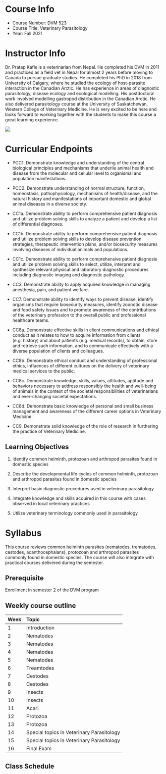 # Course Info {-}

- Course Number: DVM 523
- Course Title: Veterinary Parasitology
- Year: Fall 2021

# Instructor Info {-}

Dr. Pratap Kafle is a veterinarian from Nepal. He completed his DVM in 2011 and practiced as a field vet in Nepal for almost 2 years before moving to Canada to pursue graduate studies. He completed his PhD in 2018 from University of Calgary, where he studied the ecology of host-parasite interaction in the Canadian Arctic. He has experience in areas of diagnostic parasitology, disease ecology and ecological modelling. His postdoctoral work involved modelling gastropod distribution in the Canadian Arctic. He also delivered parasitology course at the University of Saskatchewan, Western College of Veterinary Medicine. He is very excited to be here and looks forward to working together with the students to make this course a great learning experience.

![](images/potrait.jpg)


# Curricular Endpoints {-}

- PCC1. Demonstrate knowledge and understanding of the central biological principles and mechanisms that underlie animal health and disease from the molecular and cellular level to organismal and population manifestations.

- PCC2. Demonstrate understanding of normal structure, function, homeostasis, pathophysiology, mechanisms of health/disease, and the natural history and manifestations of important domestic and global animal diseases in a diverse society.

- CC1a. Demonstrate ability to perform comprehensive patient diagnosis and utilize problem solving skills to analyze a patient and develop a list of differential diagnoses.

- CC1b. Demonstrate ability to perform comprehensive patient diagnosis and utilize problem solving skills to develop disease prevention strategies, therapeutic intervention plans, and/or biosecurity measures involving diseases of individual animals and populations.

- CC1c. Demonstrate ability to perform comprehensive patient diagnosis and utilize problem solving skills to select, utilize, interpret and synthesize relevant physical and laboratory diagnostic procedures including diagnostic imaging and diagnostic pathology.

- CC3. Demonstrate ability to apply acquired knowledge in managing anesthesia, pain, and patient welfare.

- CC7. Demonstrate ability to identify ways to prevent disease, identify organisms that require biosecurity measures, identify zoonotic disease and food safety issues and to promote awareness of the contributions of the veterinary profession to the overall public and professional healthcare teams.

- CC8a. Demonstrate effective skills in client communications and ethical conduct as it relates to how to acquire information from clients (e.g. history) and about patients (e.g. medical records), to obtain, store and retrieve such information, and to communicate effectively with a diverse population of clients and colleagues.

- CC8b. Demonstrate ethical conduct and understanding of professional ethics, influences of different cultures on the delivery of veterinary medical services to the public.

- CC8c. Demonstrate knowledge, skills, values, attitudes, aptitude and behaviors necessary to address responsibly the health and well-being of animals in the context of the societal responsibilities of veterinarians and ever-changing societal expectations.

- CC8d. Demonstrate basic knowledge of personal and small business management and awareness of the different career options in Veterinary Medicine.

- CC9. Demonstrate solid knowledge of the role of research in furthering the practice of Veterinary Medicine.



## Learning Objectives {-}

1. Identify common helminth, protozoan and arthropod parasites found in domestic species

2. Describe the developmental life cycles of common helminth, protozoan and arthropod parasites found in domestic species

3. Interpret basic diagnostic procedures used in veterinary parasitology

4. Integrate knowledge and skills acquired in this course with cases observed in local veterinary practices

5. Utilize veterinary terminology commonly used in parasitology



# Syllabus {-}

This course reviews common helminth parasites (nematodes, trematodes, cestodes, acanthocephalans), protozoan and arthropod parasites commonly found in domestic species. The course will also integrate with practical courses delivered during the semester.

## Prerequisite {-}

Enrollment in semester 2 of the DVM program


## Weekly course outline {-}

Week   Topic
------ ---------------
1      Introduction
2      Nematodes
3      Nematodes
4      Nematodes
5      Nematodes
6      Treamtodes
7      Cestodes
8      Cestodes
9      Insects
10     Insects
11     Acari
12     Protozoa
13     Protozoa
14     Special topics in Veterinary Parasitology
15     Special topics in Veterinary Parasitology
16     Final Exam




## Class Schedule {-}

